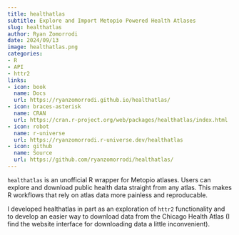 ```yaml
---
title: healthatlas
subtitle: Explore and Import Metopio Powered Health Atlases
slug: healthatlas
author: Ryan Zomorrodi
date: 2024/09/13
image: healthatlas.png
categories:
- R
- API
- httr2
links:
- icon: book
  name: Docs
  url: https://ryanzomorrodi.github.io/healthatlas/
- icon: braces-asterisk 
  name: CRAN
  url: https://cran.r-project.org/web/packages/healthatlas/index.html
- icon: robot 
  name: r-universe
  url: https://ryanzomorrodi.r-universe.dev/healthatlas
- icon: github 
  name: Source
  url: https://github.com/ryanzomorrodi/healthatlas/
---
```


`healthatlas` is an unofficial R wrapper for Metopio atlases. Users can explore 
and download public health data straight from any atlas. This makes R workflows
that rely on atlas data more painless and reproducable.

I developed healthatlas in part as an exploration of `httr2` functionality and
to develop an easier way to download data from the Chicago Health Atlas (I find
the website interface for downloading data a little inconvenient). 